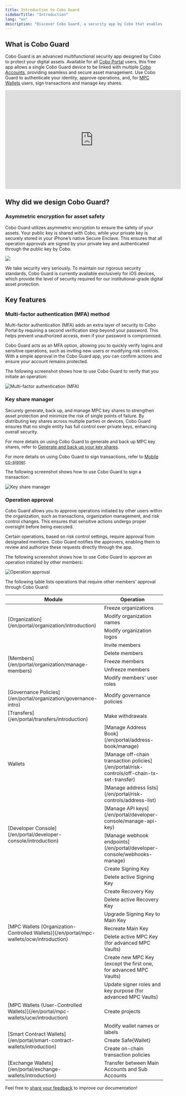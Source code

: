 ```yaml
---
title: Introduction to Cobo Guard
sidebarTitle: "Introduction"
lang: "en"
description: "Discover Cobo Guard, a security app by Cobo that enables secure digital asset management."
---
```


## What is Cobo Guard
Cobo Guard is an advanced multifunctional security app designed by Cobo to protect your digital assets. Available for all [Cobo Portal](/en/portal/introduction) users, this free app allows a single Cobo Guard device to be linked with multiple [Cobo Accounts](/en/accounts/introduction), providing seamless and secure asset management. Use Cobo Guard to authenticate your identity, approve operations, and, for [MPC Wallets](/en/portal/mpc-wallets/introduction) users, sign transactions and manage key shares.

<iframe width="560" height="315" src="https://www.youtube.com/embed/Prt4EMGq49c?si=Q-g8BXSso6CIG-fw" title="YouTube video player" frameborder="0" allow="accelerometer; autoplay; clipboard-write; encrypted-media; gyroscope; picture-in-picture; web-share" referrerpolicy="strict-origin-when-cross-origin" allowfullscreen></iframe>

## Why did we design Cobo Guard?
### Asymmetric encryption for asset safety
Cobo Guard utilizes asymmetric encryption to ensure the safety of your assets. Your public key is shared with Cobo, while your private key is securely stored in your iPhone’s native Secure Enclave. This ensures that all operation approvals are signed by your private key and authenticated through the public key by Cobo.

<img src="/en/images/organization/flow.svg" className="diagram"></img>

<Note>We take security very seriously. To maintain our rigorous security standards, Cobo Guard is currently available exclusively for iOS devices, which provide the level of security required for our institutional-grade digital asset protection.</Note>

## Key features

### Multi-factor authentication (MFA) method

Multi-factor authentication (MFA) adds an extra layer of security to Cobo Portal by requiring a second verification step beyond your password. This helps prevent unauthorized access, even if your password is compromised.  

Cobo Guard acts as an MFA option, allowing you to quickly verify logins and sensitive operations, such as inviting new users or modifying risk controls. With a simple approval in the Cobo Guard app, you can confirm actions and ensure your account remains protected.

The following screenshot shows how to use Cobo Guard to verify that you initiate an operation:

<img src="/en/images/cobo-guard/mfa.png" className="screenshot_modal" alt="Multi-factor authentication (MFA)" />

### Key share manager
Securely generate, back up, and manage MPC key shares to strengthen asset protection and minimize the risk of single points of failure. By distributing key shares across multiple parties or devices, Cobo Guard ensures that no single entity has full control over private keys, enhancing overall security. 

For more details on using Cobo Guard to generate and back up MPC key shares, refer to [Generate and back up your key shares](/en/guard/generate-and-back-up-key-shares).

For more details on using Cobo Guard to sign transactions, refer to [Mobile co-signer](/en/portal/mpc-wallets/ocw/holder-group-main-group#signer-type).

The following screenshot shows how to use Cobo Guard to sign a transaction:

<img src="/en/images/cobo-guard/sign-tx.png" className="screenshot_modal" alt="Key share manager" />

### Operation approval

Cobo Guard allows you to approve operations initiated by other users within the organization, such as transactions, organization management, and risk control changes. This ensures that sensitive actions undergo proper oversight before being executed.  

Certain operations, based on risk control settings, require approval from designated members. Cobo Guard notifies the approvers, enabling them to review and authorize these requests directly through the app.  

The following screenshot shows how to use Cobo Guard to approve an operation initiated by other members:

<img src="/en/images/cobo-guard/approve.png" className="screenshot_modal" alt="Operation approval" />

The following table lists operations that require other members' approval through Cobo Guard:

<table>
  <thead>
    <tr>
      <th>Module</th>
      <th>Operation</th>
    </tr>
  </thead>
  <tbody>
    <tr>
      <td rowspan="3">[Organization](/en/portal/organization/introduction)</td>
      <td>Freeze organizations</td>
    </tr>
    <tr>
      <td>Modify organization names</td>
    </tr>
    <tr>
      <td>Modify organization logos</td>
    </tr>
    <tr>
      <td rowspan="5">[Members](/en/portal/organization/manage-members)</td>
      <td>Invite members</td>
    </tr>
    <tr>
      <td>Delete members</td>
    </tr>
    <tr>
      <td>Freeze members</td>
    </tr>
    <tr>
      <td>Unfreeze members</td>
    </tr>
    <tr>
      <td>Modify members' user roles</td>
    </tr>
    <tr>
      <td>[Governance Policies](/en/portal/organization/governance-intro)</td>
      <td>Modify governance policies</td>
    </tr>
    <tr>
      <td>[Transfers](/en/portal/transfers/introduction)</td>
      <td>Make withdrawals</td>
    </tr>
    <tr>
      <td rowspan="3">Wallets</td>
      <td>[Manage Address Book](/en/portal/address-book/manage)</td>
    </tr>
    <tr>
      <td>[Manage off-chain transaction policies](/en/portal/risk-controls/off-chain-tx-set-transfer)</td>
    </tr>
    <tr>
      <td>[Manage address lists](/en/portal/risk-controls/address-list)</td>
    </tr>
    <tr>
      <td rowspan="2">[Developer Console](/en/portal/developer-console/introduction)</td>
      <td>[Manage API keys](/en/portal/developer-console/manage-api-key)</td>
    </tr>
    <tr>
      <td>[Manage webhook endpoints](/en/portal/developer-console/webhooks-manage)</td>
    </tr>
    <tr>
      <td rowspan="9">[MPC Wallets (Organization-Controlled Wallets)](/en/portal/mpc-wallets/ocw/introduction)</td>
      <td>Create Signing Key</td>
    </tr>
    <tr>
      <td>Delete active Signing Key</td>
    </tr>
    <tr>
      <td>Create Recovery Key</td>
    </tr>
    <tr>
      <td>Delete active Recovery Key</td>
    </tr>
    <tr>
      <td>Upgrade Signing Key to Main Key</td>
    </tr>
    <tr>
      <td>Recreate Main Key</td>
    </tr>
    <tr>
      <td>Delete active MPC Key (for advanced MPC Vaults)</td>
    </tr>
    <tr>
      <td>Create new MPC Key (except the first one, for advanced MPC Vaults)</td>
    </tr>
    <tr>
      <td>Update signer roles and key purpose (for advanced MPC Vaults)</td>
    </tr>
    <tr>
      <td>[MPC Wallets (User-Controlled Wallets)](/en/portal/mpc-wallets/ucw/introduction)</td>
      <td>Create projects</td>
    </tr>
    <tr>
      <td rowspan="3">[Smart Contract Wallets](/en/portal/smart-contract-wallets/introduction)</td>
      <td>Modify wallet names or labels</td>
    </tr>
    <tr>
      <td>Create Safe&#123;Wallet&#125;</td>
    </tr>
    <tr>
      <td>Create on-chain transaction policies</td>
    </tr>
    <tr>
      <td>[Exchange Wallets](/en/portal/exchange-wallets/introduction)</td>
      <td>Transfer between Main Accounts and Sub Accounts</td>
    </tr>
  </tbody>
</table>

<Tip>Feel free to [share your feedback](https://forms.zohopublic.com/cobo/form/DocumentFeedbackForm/formperma/QvLOhxJv1_JMsJ-1dleZ8Itb_7rzN-LtgvsDdxosoVI?referrername=manuals) to improve our documentation!</Tip>